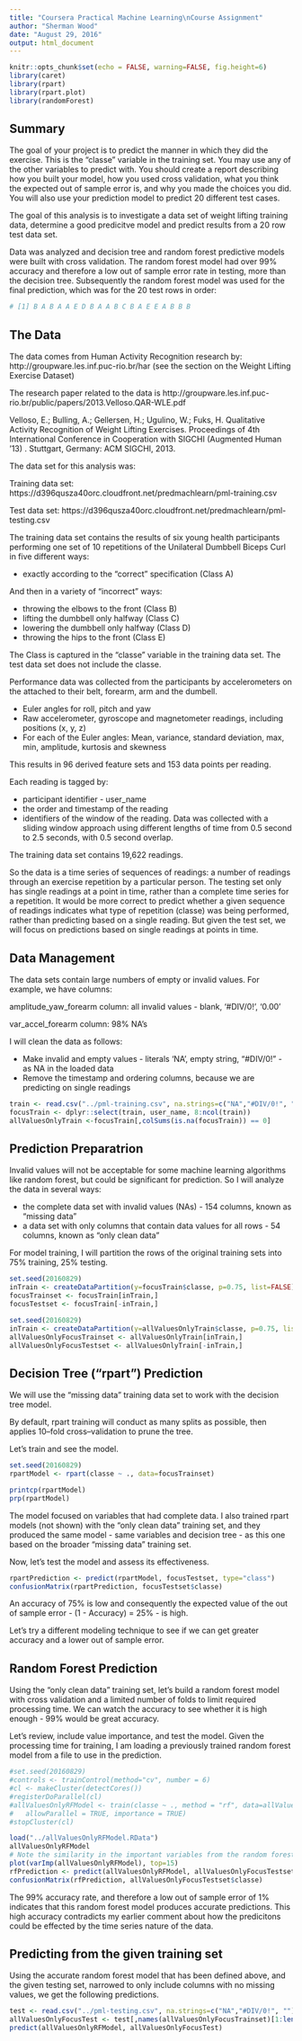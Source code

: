 ---
title: "Coursera Practical Machine Learning\nCourse Assignment"
author: "Sherman Wood"
date: "August 29, 2016"
output: html_document
---

```{r setup, include=FALSE}
knitr::opts_chunk$set(echo = FALSE, warning=FALSE, fig.height=6)
library(caret)
library(rpart)
library(rpart.plot)
library(randomForest)
```

## Summary

The goal of your project is to predict the manner in which they did the exercise. This is the "classe" variable in the training set. You may use any of the other variables to predict with. You should create a report describing how you built your model, how you used cross validation, what you think the expected out of sample error is, and why you made the choices you did. You will also use your prediction model to predict 20 different test cases.

The goal of this analysis is to investigate a data set of weight lifting training data, determine a good predicitve model and predict results from a 20 row test data set.

Data was analyzed and decision tree and random forest predictive models were built with cross validation. The random forest model had over 99% accuracy and therefore a low out of sample error rate in testing, more than the decision tree. Subsequently the random forest model was used for the final prediction, which was for the 20 test rows in order:

```{r prediction for summary, echo=TRUE}
# [1] B A B A A E D B A A B C B A E E A B B B
```

## The Data

The data comes from Human Activity Recognition research by: http://groupware.les.inf.puc-rio.br/har (see the section on the Weight Lifting Exercise Dataset)

The research paper related to the data is http://groupware.les.inf.puc-rio.br/public/papers/2013.Velloso.QAR-WLE.pdf

Velloso, E.; Bulling, A.; Gellersen, H.; Ugulino, W.; Fuks, H. Qualitative Activity Recognition of Weight Lifting Exercises. Proceedings of 4th International Conference in Cooperation with SIGCHI (Augmented Human '13) . Stuttgart, Germany: ACM SIGCHI, 2013.

The data set for this analysis was:

Training data set: https://d396qusza40orc.cloudfront.net/predmachlearn/pml-training.csv

Test data set: https://d396qusza40orc.cloudfront.net/predmachlearn/pml-testing.csv

The training data set contains the results of six young health participants performing one set of 10 repetitions of the Unilateral Dumbbell Biceps Curl in five different ways:

* exactly according to the "correct" specification (Class A)

And then in a variety of "incorrect" ways:

* throwing the elbows to the front (Class B)
* lifting the dumbbell only halfway (Class C)
* lowering the dumbbell only halfway (Class D)
* throwing the hips to the front (Class E)

The Class is captured in the "classe" variable in the training data set. The test data set does not include the classe.

Performance data was collected from the participants by accelerometers on the attached to their belt, forearm, arm and the dumbell.

* Euler angles for roll, pitch and yaw
* Raw accelerometer, gyroscope and magnetometer readings, including positions (x, y, z)
* For each of the Euler angles: Mean, variance, standard deviation, max, min, amplitude, kurtosis and skewness

This results in 96 derived feature sets and 153 data points per reading.

Each reading is tagged by:

* participant identifier - user_name
* the order and timestamp of the reading
* identifiers of the window of the reading. Data was collected with a sliding window approach using different lengths of time from 0.5 second to 2.5 seconds, with 0.5 second overlap.

The training data set contains 19,622 readings.

So the data is a time series of sequences of readings: a number of readings through an exercise repetition by a particular person. The testing set only has single readings at a point in time, rather than a complete time series for a repetition.
It would be more correct to predict whether a given sequence of readings indicates what type of repetition (classe) was being performed, rather than predicting based on a single reading. But given the test set, we will focus on predictions based on single readings at points in time.

## Data Management

The data sets contain large numbers of empty or invalid values. For example, we have columns:

amplitude_yaw_forearm column: all invalid values - blank, '#DIV/0!', '0.00'

var_accel_forearm column: 98% NA's

I will clean the data as follows:

* Make invalid and empty values - literals 'NA', empty string, "#DIV/0!" - as NA in the loaded data
* Remove the timestamp and ordering columns, because we are predicting on single readings

```{r data load}
train <- read.csv("../pml-training.csv", na.strings=c("NA","#DIV/0!", ""))
focusTrain <- dplyr::select(train, user_name, 8:ncol(train))
allValuesOnlyTrain <-focusTrain[,colSums(is.na(focusTrain)) == 0]
```

## Prediction Preparatrion

Invalid values will not be acceptable for some machine learning algorithms like random forest, but could be significant for prediction. So I will analyze the data in several ways:

* the complete data set with invalid values (NAs) - 154 columns, known as "missing data"
* a data set with only columns that contain data values for all rows - 54 columns, known as "only clean data"

For model training, I will partition the rows of the original training sets into 75% training, 25% testing.

```{r partition training}

set.seed(20160829)
inTrain <- createDataPartition(y=focusTrain$classe, p=0.75, list=FALSE)
focusTrainset <- focusTrain[inTrain,]
focusTestset <- focusTrain[-inTrain,]

set.seed(20160829)
inTrain <- createDataPartition(y=allValuesOnlyTrain$classe, p=0.75, list=FALSE)
allValuesOnlyFocusTrainset <- allValuesOnlyTrain[inTrain,]
allValuesOnlyFocusTestset <- allValuesOnlyTrain[-inTrain,]
```
## Decision Tree ("rpart") Prediction

We will use the "missing data" training data set to work with the decision tree model.

By default, rpart training will conduct as many splits as possible, then applies 10–fold cross–validation to prune the tree.

Let's train and see the model.
```{r rpart model}
set.seed(20160829)
rpartModel <- rpart(classe ~ ., data=focusTrainset)

printcp(rpartModel)
prp(rpartModel)
```

The model focused on variables that had complete data. I also trained rpart models (not shown) with the "only clean data" training set, and they produced the same model - same variables and decision tree - as this one based on the broader "missing data" training set.

Now, let's test the model and assess its effectiveness.
```{r rpart predict}
rpartPrediction <- predict(rpartModel, focusTestset, type="class")
confusionMatrix(rpartPrediction, focusTestset$classe)
```
An accuracy of 75% is low and consequently the expected value of the out of sample error - (1 - Accuracy) = 25% - is high.

Let's try a different modeling technique to see if we can get greater accuracy and a lower out of sample error.

## Random Forest Prediction

Using the "only clean data" training set, let's build a random forest model with cross validation and a limited number of folds to limit required processing time. We can watch the accuracy to see whether it is high enough - 99% would be great accuracy. 

Let's review, include value importance, and test the model. Given the processing time for training, I am loading a previously trained random forest model from a file to use in the prediction.
```{r random forest model and test prediction, echo=TRUE}
#set.seed(20160829)
#controls <- trainControl(method="cv", number = 6)
#cl <- makeCluster(detectCores())
#registerDoParallel(cl)
#allValuesOnlyRFModel <- train(classe ~ ., method = "rf", data=allValuesOnlyFocusTrainset, trControl = controls,
#   allowParallel = TRUE, importance = TRUE)
#stopCluster(cl)

load("../allValuesOnlyRFModel.RData")
allValuesOnlyRFModel
# Note the similarity in the important variables from the random forest and the decision tree.
plot(varImp(allValuesOnlyRFModel), top=15)
rfPrediction <- predict(allValuesOnlyRFModel, allValuesOnlyFocusTestset)
confusionMatrix(rfPrediction, allValuesOnlyFocusTestset$classe)
```

The 99% accuracy rate, and therefore a low out of sample error of 1% indicates that this random forest model produces accurate predictions. This high accuracy contradicts my earlier comment about how the predicitons could be effected by the time series nature of the data.

## Predicting from the given training set

Using the accurate random forest model that has been defined above, and the given testing set, narrowed to only include  columns with no missing values, we get the following predictions.

```{r final test prediction, echo = TRUE}
test <- read.csv("../pml-testing.csv", na.strings=c("NA","#DIV/0!", ""))
allValuesOnlyFocusTest <- test[,names(allValuesOnlyFocusTrainset)[1:length(names(allValuesOnlyFocusTrainset)) - 1]]
predict(allValuesOnlyRFModel, allValuesOnlyFocusTest)
```

